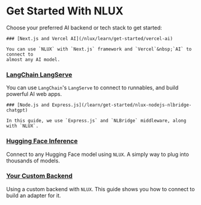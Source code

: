 # Get Started With NLUX

Choose your preferred AI backend or tech stack to get started:

<div style={{
    display: 'grid',
    gridTemplateColumns: '1fr 1fr',
    gap: '1rem',
    padding: '0 1rem',
}}>

<div style={{
    padding: '1rem',
    border: '1px solid #303030',
    borderRadius: '10px',
}}>

    ### [Next.js and Vercel AI](/nlux/learn/get-started/vercel-ai)

    You can use `NLUX` with `Next.js` framework and `Vercel`&nbsp;`AI` to connect to
    almost any AI model.
</div>

<div style={{
    padding: '1rem',
    border: '1px solid #303030',
    borderRadius: '10px',
}}>

### [LangChain LangServe](/learn/get-started/nlux-langchain)

You can use `LangChain`'s `LangServe` to connect to runnables,
and build powerful AI web apps.

</div>

<div style={{
    padding: '1rem',
    border: '1px solid #303030',
    borderRadius: '10px',
}}>

    ### [Node.js and Express.js](/learn/get-started/nlux-nodejs-nlbridge-chatgpt)

    In this guide, we use `Express.js` and `NLBridge` middleware, along with `NLUX`.

</div>

<div style={{
    padding: '1rem',
    border: '1px solid #303030',
    borderRadius: '10px',
}}>

### [Hugging Face Inference](/learn/get-started/nlux-hugging-face-inference)

Connect to any Hugging Face model using `NLUX`. A simply way to plug into thousands of models.

</div>

<div style={{
    padding: '1rem',
    border: '1px solid #303030',
    borderRadius: '10px',
}}>

### [Your Custom Backend](/learn/get-started/nlux-custom-backend)

Using a custom backend with `NLUX`. This guide shows you how to connect to build an adapter for it.

</div>

</div>
